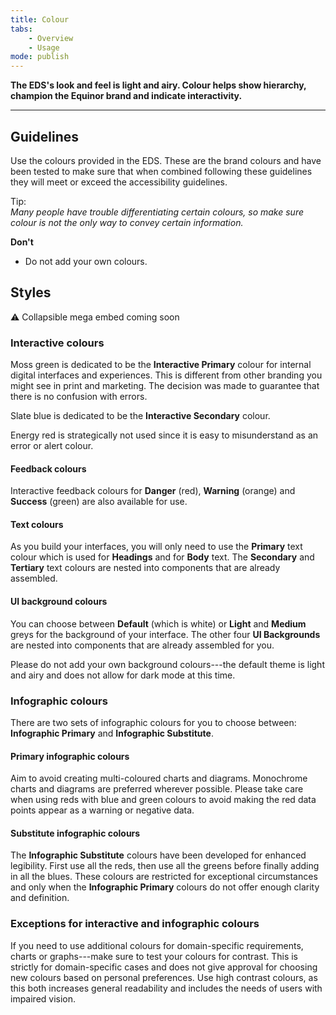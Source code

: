 ```yaml
---
title: Colour
tabs:
    - Overview
    - Usage
mode: publish
---
```



**The EDS's look and feel is light and airy. Colour helps show hierarchy, champion the Equinor brand and indicate interactivity.**
<!--One to two sentences as an introduction to the component-->

***

## Guidelines
<!--List how to use it, sizes, widths, grid interactions, color allowances -->

Use the colours provided in the EDS. These are the brand colours and have been tested to make sure that when combined following these guidelines they will meet or exceed the accessibility guidelines.

Tip:  
_Many people have trouble differentiating certain colours, so make sure colour is not the only way to convey certain information._



**Don't**
<!--Bullet point list if needed -->
* Do not add your own colours. 


## Styles 

:warning: Collapsible mega embed coming soon


<!--One ### heading per frame in Figma, explaining each component in that frame. One 'content' section per variation if needed -->

### Interactive colours


Moss green is dedicated to be the **Interactive Primary** colour for internal digital interfaces and experiences. 
This is different from other branding you might see in print and marketing. The decision was made to guarantee that there is no confusion with errors. 

Slate blue is dedicated to be the **Interactive Secondary** colour. 

Energy red is strategically not used since it is easy to misunderstand as an error or alert colour.


#### Feedback colours

Interactive feedback colours for **Danger** (red), **Warning** (orange) and **Success** (green) are also available for use.

#### Text colours

As you build your interfaces, you will only need to use the **Primary** text colour which is used for **Headings** and for **Body** text. 
The **Secondary** and **Tertiary** text colours are nested into components that are already assembled.


#### UI background colours

You can choose between **Default** (which is white) or **Light** and **Medium** greys for the background of your interface. 
The other four **UI Backgrounds** are nested into components that are already assembled for you.  

Please do not add your own background colours---the default theme is light and airy and does not allow for dark mode at this time.


### Infographic colours 

There are two sets of infographic colours for you to choose between: **Infographic Primary** and **Infographic Substitute**. 


#### Primary infographic colours 

Aim to avoid creating multi-coloured charts and diagrams. Monochrome charts and diagrams are preferred wherever possible. Please take care when using reds with blue and green colours to avoid making the red data points appear as a warning or negative data. 


#### Substitute infographic colours

The **Infographic Substitute** colours have been developed for enhanced legibility. First use all the reds, then use all the greens before finally adding in all the blues. 
These colours are restricted for exceptional circumstances and only when the **Infographic Primary** colours do not offer enough clarity and definition. 


### Exceptions for interactive and infographic colours

If you need to use additional colours for domain-specific requirements, charts or graphs---make sure to test your colours for contrast. 
This is strictly for domain-specific cases and does not give approval for choosing new colours based on personal preferences. 
Use high contrast colours, as this both increases general readability and includes the needs of users with impaired vision. 
